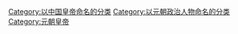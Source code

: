 [[Category:以中国皇帝命名的分类|Category:以中国皇帝命名的分类]]
[[Category:以元朝政治人物命名的分类|Category:以元朝政治人物命名的分类]]
[[Category:元朝皇帝|Category:元朝皇帝]]